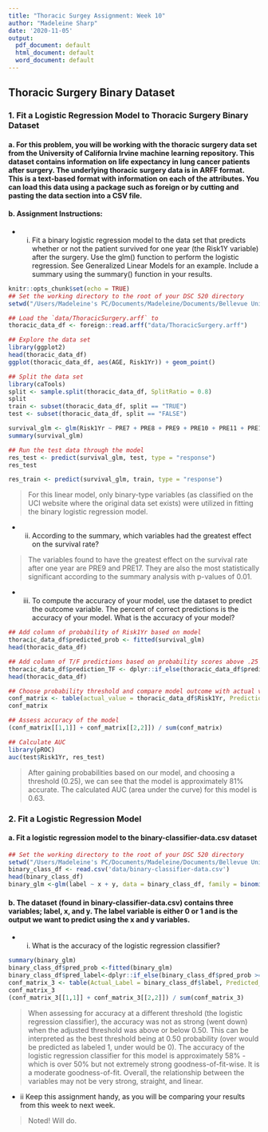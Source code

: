 ---
title: "Thoracic Surgey Assignment: Week 10"
author: "Madeleine Sharp"
date: '2020-11-05'
output:
  pdf_document: default
  html_document: default
  word_document: default
---

## Thoracic Surgery Binary Dataset

### 1. Fit a Logistic Regression Model to Thoracic Surgery Binary Dataset 

#### a. For this problem, you will be working with the thoracic surgery data set from the University of California Irvine machine learning repository. This dataset contains information on life expectancy in lung cancer patients after surgery. The underlying thoracic surgery data is in ARFF format. This is a text-based format with information on each of the attributes. You can load this data using a package such as foreign or by cutting and pasting the data section into a CSV file.

#### b. Assignment Instructions: 

* i. Fit a binary logistic regression model to the data set that predicts whether or not the patient survived for one year (the Risk1Y variable) after the surgery. Use the glm() function to perform the logistic regression. See Generalized Linear Models for an example. Include a summary using the summary() function in your results.

```{r include = TRUE, warning = FALSE, comment = NA}
knitr::opts_chunk$set(echo = TRUE)
## Set the working directory to the root of your DSC 520 directory
setwd("/Users/Madeleine's PC/Documents/Madeleine/Documents/Bellevue University Courses/Masters in DS/BU DSC520/dsc520")

## Load the `data/ThoracicSurgery.arff` to
thoracic_data_df <- foreign::read.arff("data/ThoracicSurgery.arff")

## Explore the data set
library(ggplot2)
head(thoracic_data_df)
ggplot(thoracic_data_df, aes(AGE, Risk1Yr)) + geom_point()

## Split the data set
library(caTools)
split <- sample.split(thoracic_data_df, SplitRatio = 0.8)
split
train <- subset(thoracic_data_df, split == "TRUE")
test <- subset(thoracic_data_df, split == "FALSE")
```

```{r echo = FALSE, warning = FALSE, comment = NA}
survival_glm <- glm(Risk1Yr ~ PRE7 + PRE8 + PRE9 + PRE10 + PRE11 + PRE17 + PRE19 + PRE25 + PRE30 + PRE32, data = thoracic_data_df, family= binomial())
summary(survival_glm)

## Run the test data through the model
res_test <- predict(survival_glm, test, type = "response")
res_test 

res_train <- predict(survival_glm, train, type = "response")
```

> For this linear model, only binary-type variables (as classified on the UCI website where the original data set exists) were utilized in fitting the binary logistic regression model.

* ii. According to the summary, which variables had the greatest effect on the survival rate?

> The variables found to have the greatest effect on the survival rate after one year are PRE9 and PRE17. They are also the most statistically significant according to the summary analysis with p-values of 0.01.

* iii. To compute the accuracy of your model, use the dataset to predict the outcome variable. The percent of correct predictions is the accuracy of your model. What is the accuracy of your model?

```{r include = TRUE, warning = FALSE, comment = NA}

## Add column of probability of Risk1Yr based on model
thoracic_data_df$predicted_prob <- fitted(survival_glm) 
head(thoracic_data_df)

## Add column of T/F predictions based on probability scores above .25 (threshold selection)
thoracic_data_df$prediction_TF <- dplyr::if_else(thoracic_data_df$predicted_prob > .25, TRUE, FALSE)
head(thoracic_data_df)

## Choose probability threshold and compare model outcome with actual values
conf_matrix <- table(actual_value = thoracic_data_df$Risk1Yr, Prediction = thoracic_data_df$prediction_TF)
conf_matrix

## Assess accuracy of the model
(conf_matrix[[1,1]] + conf_matrix[[2,2]]) / sum(conf_matrix)

## Calculate AUC
library(pROC)
auc(test$Risk1Yr, res_test)
```

> After gaining probabilities based on our model, and choosing a threshold (0.25), we can see that the model is approximately 81% accurate. The calculated AUC (area under the curve) for this model is 0.63.

### 2. Fit a Logistic Regression Model 

#### a. Fit a logistic regression model to the binary-classifier-data.csv dataset

```{r include = TRUE, warning = FALSE, comment = NA}
## Set the working directory to the root of your DSC 520 directory
setwd("/Users/Madeleine's PC/Documents/Madeleine/Documents/Bellevue University Courses/Masters in DS/BU DSC520/dsc520")
binary_class_df <- read.csv('data/binary-classifier-data.csv')
head(binary_class_df)
binary_glm <-glm(label ~ x + y, data = binary_class_df, family = binomial())
```

#### b. The dataset (found in binary-classifier-data.csv) contains three variables; label, x, and y. The label variable is either 0 or 1 and is the output we want to predict using the x and y variables. 

* i. What is the accuracy of the logistic regression classifier?

```{r include = TRUE, warning = FALSE, comment = NA}
summary(binary_glm)
binary_class_df$pred_prob <-fitted(binary_glm)
binary_class_df$pred_label<-dplyr::if_else(binary_class_df$pred_prob >= .50, 1, 0)
conf_matrix_3 <- table(Actual_Label = binary_class_df$label, Predicted_Label = binary_class_df$pred_label)
conf_matrix_3
(conf_matrix_3[[1,1]] + conf_matrix_3[[2,2]]) / sum(conf_matrix_3)
```

> When assessing for accuracy at a different threshold (the logistic regression classifier), the accuracy was not as strong (went down) when the adjusted threshold was above or below 0.50. This can be interpreted as the best threshold being at 0.50 probability (over would be predicted as labeled 1, under would be 0). The accuracy of the logistic regression classifier for this model is approximately 58% - which is over 50% but not extremely strong goodness-of-fit-wise. It is a moderate goodness-of-fit. Overall, the relationship between the variables may not be very strong, straight, and linear.

* ii Keep this assignment handy, as you will be comparing your results from this week to next week.

> Noted! Will do.